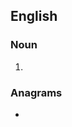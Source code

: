 ==English==

===Noun===
{{head|en|noun form}}

# {{plural of|urchin|lang=en}}

===Anagrams===
* {{anagrams|en|a=chinrsu|chunris}}